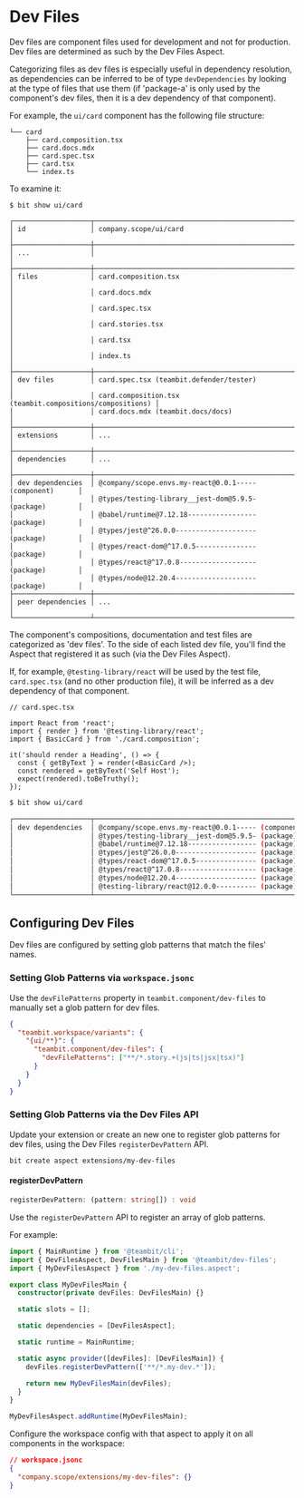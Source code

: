 # Dev Files

Dev files are component files used for development and not for production. Dev files are determined as such by the Dev Files Aspect.

Categorizing files as dev files is especially useful in dependency resolution, as dependencies can be inferred to be of type `devDependencies` by looking at the type of files that use them (if 'package-a' is only used by the component's dev files, then it is a dev dependency of that component).

For example, the `ui/card` component has the following file structure:

```
└── card
    ├── card.composition.tsx
    ├── card.docs.mdx
    ├── card.spec.tsx
    ├── card.tsx
    └── index.ts
```

To examine it:

```
$ bit show ui/card

┌───────────────────┬──────────────────────────────────────────────────────────┐
│ id                │ company.scope/ui/card                                    │
├───────────────────┼──────────────────────────────────────────────────────────┤
│ ...               │                                                          │
├───────────────────┼──────────────────────────────────────────────────────────┤
│ files             │ card.composition.tsx                                     │
│                   │ card.docs.mdx                                            │
│                   │ card.spec.tsx                                            │
│                   │ card.stories.tsx                                         │
│                   │ card.tsx                                                 │
│                   │ index.ts                                                 │
├───────────────────┼──────────────────────────────────────────────────────────┤
│ dev files         │ card.spec.tsx (teambit.defender/tester)                  │
│                   │ card.composition.tsx (teambit.compositions/compositions) │
│                   │ card.docs.mdx (teambit.docs/docs)                        │
├───────────────────┼──────────────────────────────────────────────────────────┤
│ extensions        │ ...                                                      │
├───────────────────┼──────────────────────────────────────────────────────────┤
│ dependencies      │ ...                                                      │
├───────────────────┼──────────────────────────────────────────────────────────┤
│ dev dependencies  │ @company/scope.envs.my-react@0.0.1----- (component)      │
│                   │ @types/testing-library__jest-dom@5.9.5- (package)        │
│                   │ @babel/runtime@7.12.18----------------- (package)        │
│                   │ @types/jest@^26.0.0-------------------- (package)        │
│                   │ @types/react-dom@^17.0.5--------------- (package)        │
│                   │ @types/react@^17.0.8------------------- (package)        │
│                   │ @types/node@12.20.4-------------------- (package)        │
├───────────────────┼──────────────────────────────────────────────────────────┤
│ peer dependencies │ ...                                                      │
└───────────────────┴──────────────────────────────────────────────────────────┘
```

The component's compositions, documentation and test files are categorized as 'dev files'.
To the side of each listed dev file, you'll find the Aspect that registered it as such (via the Dev Files Aspect).

If, for example, `@testing-library/react` will be used by the test file, `card.spec.tsx` (and no other production file), it will be inferred as a dev dependency of that component.

```tsx
// card.spec.tsx

import React from 'react';
import { render } from '@testing-library/react';
import { BasicCard } from './card.composition';

it('should render a Heading', () => {
  const { getByText } = render(<BasicCard />);
  const rendered = getByText('Self Host');
  expect(rendered).toBeTruthy();
});
```

```bash
$ bit show ui/card

┌───────────────────┬──────────────────────────────────────────────────────────┐
│ dev dependencies  │ @company/scope.envs.my-react@0.0.1----- (component)      │
│                   │ @types/testing-library__jest-dom@5.9.5- (package)        │
│                   │ @babel/runtime@7.12.18----------------- (package)        │
│                   │ @types/jest@^26.0.0-------------------- (package)        │
│                   │ @types/react-dom@^17.0.5--------------- (package)        │
│                   │ @types/react@^17.0.8------------------- (package)        │
│                   │ @types/node@12.20.4-------------------- (package)        │
│                   │ @testing-library/react@12.0.0---------- (package)        │
└───────────────────┴──────────────────────────────────────────────────────────┘
```

## Configuring Dev Files

Dev files are configured by setting glob patterns that match the files' names.

### Setting Glob Patterns via `workspace.jsonc`

Use the `devFilePatterns` property in `teambit.component/dev-files` to manually set a glob pattern for dev files.

```json
{
  "teambit.workspace/variants": {
    "{ui/**}": {
      "teambit.component/dev-files": {
        "devFilePatterns": ["**/*.story.+(js|ts|jsx|tsx)"]
      }
    }
  }
}
```

### Setting Glob Patterns via the Dev Files API

Update your extension or create an new one to register glob patterns for dev files, using the Dev Files `registerDevPattern` API.

```
bit create aspect extensions/my-dev-files
```

#### registerDevPattern

```ts
registerDevPattern: (pattern: string[]) : void
```

Use the `registerDevPattern` API to register an array of glob patterns.

For example:

```ts
import { MainRuntime } from '@teambit/cli';
import { DevFilesAspect, DevFilesMain } from '@teambit/dev-files';
import { MyDevFilesAspect } from './my-dev-files.aspect';

export class MyDevFilesMain {
  constructor(private devFiles: DevFilesMain) {}

  static slots = [];

  static dependencies = [DevFilesAspect];

  static runtime = MainRuntime;

  static async provider([devFiles]: [DevFilesMain]) {
    devFiles.registerDevPattern(['**/*.my-dev.*']);

    return new MyDevFilesMain(devFiles);
  }
}

MyDevFilesAspect.addRuntime(MyDevFilesMain);
```

Configure the workspace config with that aspect to apply it on all components in the workspace:

```json
// workspace.jsonc
{
  "company.scope/extensions/my-dev-files": {}
}
```
